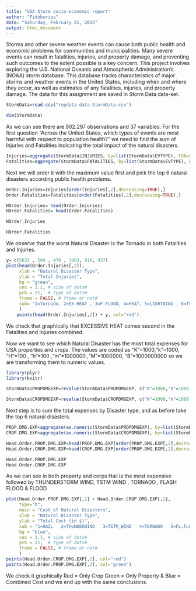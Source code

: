 ```yaml
---
title: "USA Storm socio-economic report"
author: "Fideborios"
date: "Saturday, February 21, 2015"
output: html_document
---
```



  Storms and other severe weather events can cause both public health and economic problems for communities and municipalities. Many severe events can result in fatalities, injuries, and property damage, and preventing such outcomes to the extent possible is a key concern.
  This project involves exploring the U.S. National Oceanic and Atmospheric Administration's (NOAA) storm database. This database tracks characteristics of major storms and weather events in the United States, including when and where they occur, as well as estimates of any fatalities, injuries, and property damage.
  The data for this assignment are saved in Storm Data data-set.  
```r

StormData=read.csv("repdata-data-StormData.csv")

dim(StormData)

```
  As we can see there are 902.297 observations and 37 variables. For the first question "Across the United States, which types of events are most harmful with respect to population health?" we need to find the sum of Injuries and Fatalities indicating the total impact of the natural disasters.
  
```r
Injuries=aggregate(StormData$INJURIES, by=list(StormData$EVTYPE), FUN=sum)
Fatalities=aggregate(StormData$FATALITIES, by=list(StormData$EVTYPE), FUN=sum)
```

  Next we will order it with the maximum value first and pick the top 6 natural disasters according public health problems.


```r

Order.Injuries=Injuries[order(Injuries[,2],decreasing=TRUE),]
Order.Fatalities=Fatalities[order(Fatalities[,2],decreasing=TRUE),]

HOrder.Injuries= head(Order.Injuries)
HOrder.Fatalities= head(Order.Fatalities)
```


```r
HOrder.Injuries

HOrder.Fatalities

```
  We observe that the worst Natural Disaster is the Tornado in both Fatalities and Injuries.

```r
y= c(5633 , 504 , 470 , 1903, 816, 937)
plot(head(Order.Injuries[,2]),
     xlab = "Natural Disaster Type", 
     ylab = "Total Injuries", 
     bg = "green",
     cex = 1.1, # size of dots#
     pch = 21,  # type of dots#
     frame = FALSE, # frame or not#
     sub= "1=Tornado, 2=EX-HEAT , 3=F-FLOOD, 4=HEAT, 5=LIGHTNING , 6=TSTM WIND"
     )
    points(head(Order.Injuries[,2]) + y, col="red")

```
  
  We check that graphically that EXCESSIVE HEAT comes second in the Fatalities and Injuries combined.
  
Now we want to see which Natural Disaster has the most total expenses for USA properties and crops.
The values are coded as "K"=1000,"k"=1000, "H"=100 , "h"=100 ,"m"=1000000 ,"M"=1000000, "B"=1000000000 so we are transforming them to numeric values.

```r
library(plyr)
library(knitr)

StormData$PROPDMGEXP=revalue(StormData$PROPDMGEXP, c("K"=1000,"k"=1000, "H"=100 , "h"=100 ,"m"=1000000 ,"M"=1000000, "B"=1000000000))

StormData$CROPDMGEXP=revalue(StormData$CROPDMGEXP, c("K"=1000,"k"=1000, "H"=100 , "h"=100 ,"m"=1000000 ,"M"=1000000, "B"=1000000000))

```

Next step is to sum the total expenses by Disaster type, and as before take the top 6 natural disasters.
```r
PROP.DMG.EXP=aggregate(as.numeric(StormData$PROPDMGEXP), by=list(StormData$EVTYPE), FUN=sum)
CROP.DMG.EXP=aggregate(as.numeric(StormData$CROPDMGEXP), by=list(StormData$EVTYPE), FUN=sum)

Head.Order.PROP.DMG.EXP=head(PROP.DMG.EXP[order(PROP.DMG.EXP[,2],decreasing=TRUE),])
Head.Order.CROP.DMG.EXP=head(CROP.DMG.EXP[order(PROP.DMG.EXP[,2],decreasing=TRUE),])

Head.Order.PROP.DMG.EXP
Head.Order.CROP.DMG.EXP
```
  As we can see in both property and corps Hail is the most expensive followed by THUNDERSTORM WIND, TSTM WIND , TORNADO , FLASH FLOOD & FLOOD

```r
plot(Head.Order.PROP.DMG.EXP[,2] + Head.Order.CROP.DMG.EXP[,2],
     type="b",
     main = "Cost of Natural Disasters",
     xlab = "Natural Disaster Type",
     ylab = "Total Cost (in $)",
     sub = "1=HAIL   2=THUNDERWIND   3=TSTM_WIND   4=TORNADO   5=FL.FLOOD   6=FLOOD",
     bg = "blue",
     cex = 1.1, # size of dots#
     pch = 21,  # type of dots#
     frame = FALSE, # frame or not#
     )
points(Head.Order.CROP.DMG.EXP[,2], col="red")
points(Head.Order.PROP.DMG.EXP[,2], col="green")

```
  We check it graphically  Red = Only Crop  Green = Only Property &  Blue = Combined Cost and we end up with the  same conclusions.

  


